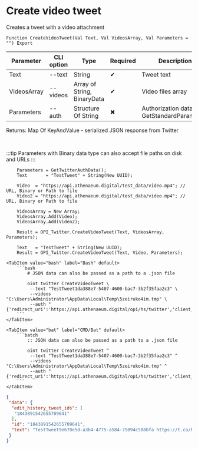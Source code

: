 ﻿---
sidebar_position: 5
---


# Create video tweet
 Creates a tweet with a video attachment



`Function CreateVideoTweet(Val Text, Val VideosArray, Val Parameters = "") Export`

  | Parameter | CLI option | Type | Required | Description |
  |-|-|-|-|-|
  | Text | --text | String | &#x2714; | Tweet text |
  | VideosArray | --videos | Array of String, BinaryData | &#x2714; | Video files array |
  | Parameters | --auth | Structure Of String | &#x2716; | Authorization data. See GetStandardParameters |

  
  Returns:  Map Of KeyAndValue - serialized JSON response from Twitter

<br/>

:::tip
Parameters with Binary data type can also accept file paths on disk and URLs
:::
<br/>



```bsl title="1C:Enterprise/OneScript code example"
    Parameters = GetTwitterAuthData();
    Text       = "TestTweet" + String(New UUID);

    Video  = "https://api.athenaeum.digital/test_data/video.mp4"; // URL, Binary or Path to file
    Video2 = "https://api.athenaeum.digital/test_data/video.mp4"; // URL, Binary or Path to file

    VideosArray = New Array;
    VideosArray.Add(Video);
    VideosArray.Add(Video2);

    Result = OPI_Twitter.CreateVideoTweet(Text, VideosArray, Parameters);

    Text   = "TestTweet" + String(New UUID);
    Result = OPI_Twitter.CreateVideoTweet(Text, Video, Parameters);
```
 

 <Tabs>
  
    <TabItem value="bash" label="Bash" default>
        ```bash
            # JSON data can also be passed as a path to a .json file
            
            oint twitter CreateVideoTweet \
             --text "TestTweet1da388e7-5407-4600-bac7-3b2f35faa2c3" \
             --videos "C:\Users\Administrator\AppData\Local\Temp\5zeiruko4im.tmp" \
             --auth "{'redirect_uri':'https://api.athenaeum.digital/opi/hs/twitter','client_id':'***','client_secret':'***','access_token':'***','refresh_token':'***','oauth_token':'***','oauth_token_secret':'***','oauth_consumer_key':'***','oauth_consumer_secret':'***'}"
        ```
    </TabItem>
  
    <TabItem value="bat" label="CMD/Bat" default>
        ```batch
            :: JSON data can also be passed as a path to a .json file
            
            oint twitter CreateVideoTweet ^
             --text "TestTweet1da388e7-5407-4600-bac7-3b2f35faa2c3" ^
             --videos "C:\Users\Administrator\AppData\Local\Temp\5zeiruko4im.tmp" ^
             --auth "{'redirect_uri':'https://api.athenaeum.digital/opi/hs/twitter','client_id':'***','client_secret':'***','access_token':'***','refresh_token':'***','oauth_token':'***','oauth_token_secret':'***','oauth_consumer_key':'***','oauth_consumer_secret':'***'}"
        ```
    </TabItem>
</Tabs>


```json title="Result"
{
 "data": {
  "edit_history_tweet_ids": [
   "1843891542655709641"
  ],
  "id": "1843891542655709641",
  "text": "TestTweet9e678e5d-a3b4-4775-a584-75094c588bfa https://t.co/kYlj98ZsLS"
 }
}
```

